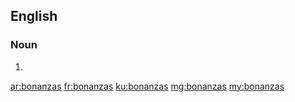 ==English==

===Noun===
{{head|en}}

# {{plural of|bonanza}}

[[ar:bonanzas]]
[[fr:bonanzas]]
[[ku:bonanzas]]
[[mg:bonanzas]]
[[my:bonanzas]]